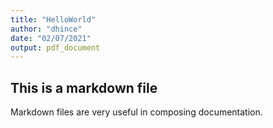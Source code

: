 ```yaml
---
title: "HelloWorld"
author: "dhince"
date: "02/07/2021"
output: pdf_document
---
```



## This is a markdown file
  Markdown files are very useful in composing documentation.

